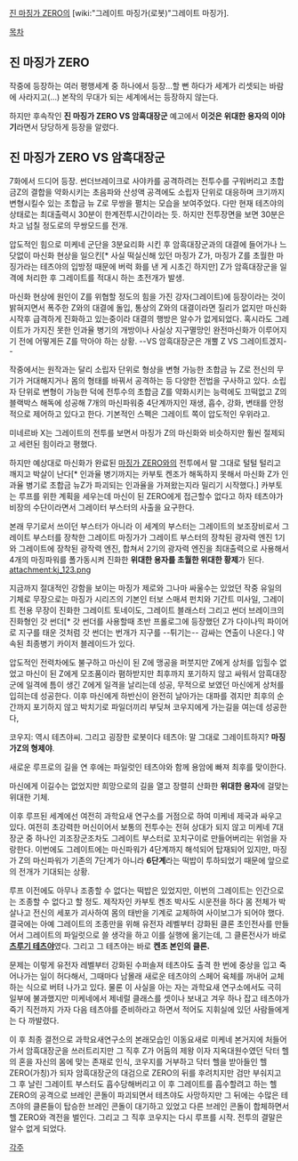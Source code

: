 [[진 마징가 ZERO]]의 [wiki:"그레이트 마징가(로봇)"그레이트 마징가].

[[목차]]

== 진 마징가 ZERO ==

작중에 등장하는 여러 평행세계 중 하나에서 등장...할 뻔 하다가 세계가 리셋되는 바람에 사라지고(...) 본작의 무대가 되는 세계에서는 등장하지 않는다.

하지만 후속작인 '''진 마징가 ZERO VS 암흑대장군''' 예고에서 '''이것은 위대한 용자의 이야기'''라면서 당당하게 등장을 알렸다.

== 진 마징가 ZERO VS 암흑대장군 ==

7화에서 드디어 등장. 썬더브레이크로 사야카를 공격하려는 전투수를 구워버리고 초합금Z의 결합을 약화시키는 초음파와 산성액 공격에도 소립자 단위로 대응하며 크기까지 변형시킬수 있는 초합금 뉴 Z로 무쌍을 펼치는 모습을 보여주었다. 다만 현재 테츠야의 상태로는 최대출력시 30분이 한계전투시간이라는 듯. 하지만 전투장면을 보면 30분은 차고 넘칠 정도로의 무쌍모드를 전개. 

압도적인 힘으로 미케네 군단을 3분요리화 시킨 후 암흑대장군과의 대결에 들어가나 느닷없이 마신화 현상을 일으킨[* 사실 떡실신해 있던 마징가 Z가, 마징가 Z를 초월한 마징가라는 테츠야의 입방정 때문에 버럭 화를 낸 게 시초긴 하지만] Z가 암흑대장군을 일격에 처리한 후 그레이트를 적대시 하는 초전개가 발생.

마신화 현상에 원인이 Z를 위협할 정도의 힘을 가진 강자(그레이트)에 등장이라는 것이 밝혀지면서 폭주한 Z와의 대결에 돌입, 통상의 Z와의 대결이라면 질리가 없지만 마신화 시작후 급격하게 진화하고 있는중이라 대결의 행방은 알수가 없게되었다. 혹시라도 그레이트가 가지진 못한 인과율 병기의 개방이나 사실상 지구멸망인 완전마신화가 이루어지기 전에 어떻게든 Z를 막아야 하는 상황. --VS 암흑대장군은 개뿔 Z VS 그레이트겠지--  

작중에서는 원작과는 달리 소립자 단위로 형상을 변형 가능한 초합금 뉴 Z로 전신의 무기가 거대해지거나 몸의 형태를 바꿔서 공격하는 등 다양한 전법을 구사하고 있다. 소립자 단위로 변형이 가능한 덕에 전투수의 초합금 Z를 약화시키는 능력에도 끄떡없고 Z의 블랙박스 해독에 성공해 7개의 마신파워중 4단계까지인 재생, 흡수, 강화, 변태를 안정적으로 제어하고 있다고 한다. 기본적인 스펙은 그레이트 쪽이 압도적인 우위라고.

미네르바 X는 그레이트의 전투를 보면서 마징가 Z의 마신화와 비슷하지만 훨씬 절제되고 세련된 힘이라고 평했다. 

하지만 예상대로 마신화가 완료된 [[마징가 ZERO]]와의 전투에서 말 그대로 털털 털리고 깨지고 박살이 난다[* 인과율 병기까지는 카부토 켄조가 해독하지 못해서 마신화 Z가 인과율 병기로 초합금 뉴Z가 파괴되는 인과율을 가져왔는지라 밀리기 시작했다.] 
카부토는 루프를 위한 계획을 세우는데 마신이 된 ZERO에게 접근할수 없다고 하자 테츠야가 비장의 수단이라면서 그레이터 부스터의 사출을 요구한다.

본래 무기로서 쓰이던 부스터가 아니라 이 세계의 부스터는 그레이트의 보조장비로서 그레이트 부스터를 장착한 그레이트 마징가가 그레이트 부스터의 장착된 광자력 엔진 1기와 그레이트에 장착된 광작력 엔진, 합쳐서 2기의 광자력 엔진을 최대출력으로 사용해서 4개의 마징파워를 폴가동시켜 진화한 '''위대한 용자를 초월한 위대한 황제'''가 된다.
attachment:kj_123.png 

지금까지 절대적인 강함을 보이는 마징가 제로와 그나마 싸울수는 있었던 작중 유일의 기체로 무장으로는 마징가 시리즈의 기본인 터보 스매셔 펀치와 기간트 미사일, 그레이트 전용 무장이 진화한 그레이트 토네이도, 그레이트 블래스터 그리고 썬더 브레이크의 진화형인 갓 썬더[* 갓 썬더를 사용할때 초반 프롤로그에 등장했던 Z가 다이나믹 파이어로 지구를 태운 것처럼 갓 썬더는 번개가 지구를 --튀기는-- 감싸는 연출이 나온다.] 약속된 최종병기 카이저 블레이드가 있다.

압도적인 전력차에도 불구하고 마신이 된 Z에 맹공을 퍼붓지만 Z에게 상처를 입힐수 없었고 마신이 된 Z에게 모조품이라 폄하받지만 최후까지 포기하지 않고 싸워서 암흑대장군에 일격에 틈이 생긴 Z에게 일격을 날리는데 성공, 무적으로 보였던 마신에게 상처를 입히는데 성공한다. 이후 마신에게 하반신이 완전히 날아가는 대파를 겪지만 최후의 순간까지 포기하지 않고 박치기로 파일더끼리 부딪쳐 코우지에게 가는길을 여는데 성공한다, 

코우지: 역시 테츠야씨. 그리고 굉장한 로봇이다
테츠야: 말 그대로 그레이트하지? '''마징가Z의 형제야'''.

새로운 루프로의 길을 연 후에는 파일럿인 테츠야와 함께 용암에 빠져 최후를 맞이한다.
 
마신에게 이길수는 없었지만 희망으로의 길을 열고 장렬히 산화한 '''위대한 용자'''에 걸맞는 위대한 기체.

이후 루프된 세계에선 여전히 과학요새 연구소를 거점으로 하여 미케네 제국과 싸우고 있다. 여전히 초강력한 머신이어서 보통의 전투수는 전혀 상대가 되지 않고 미케네 7대 장군 중 하나인 괴조장군조차도 그레이트 부스터로 꼬치구이로 만들어버리는 위엄을 자랑한다. 이번에도 그레이트에는 마신파워가 4단계까지 해석되어 탑재되어 있지만, 마징가 Z의 마신파워가 기존의 7단계가 아니라 '''6단계'''라는 떡밥이 투하되었기 때문에 앞으로의 전개가 기대되는 상황.  

루프 이전에도 아무나 조종할 수 없다는 떡밥은 있었지만, 이번의 그레이트는 인간으로는 조종할 수 없다고 할 정도. 제작자인 카부토 켄조 박사도 시운전을 하다 몸 전체가 박살나고 전신의 세포가 괴사하여 몸의 태반을 기계로 교체하여 사이보그가 되어야 했다. 결국에는 아예 그레이트의 조종만을 위해 유전자 레벨부터 강화된 클론 초인전사를 만들어서 그레이트의 파일럿으로 쓸 생각을 하고 이를 실행에 옮기는데, 그 클론전사가 바로 '''[[츠루기 테츠야]]'''였다. 그리고 그 테츠야는 바로 '''켄조 본인의 클론.''' 

문제는 이렇게 유전자 레벨부터 강화된 수퍼솔져 테츠야도 출격 한 번에 중상을 입고 죽어나가는 일이 허다해서, 그때마다 남몰래 새로운 테츠야의 스페어 육체를 꺼내어 교체하는 식으로 버텨 나가고 있다. 물론 이 사실을 아는 자는 과학요새 연구소에서도 극히 일부에 불과했지만 미케네에서 제네럴 클래스를 셋이나 보내고 겨우 하나 잡고 테츠야가 죽기 직전까지 가자 다음 테츠야를 준비하라고 하면서 적어도 지휘실에 있던 사람들에게는 다 까발렸다. 

이 후 최종 결전으로 과학요새연구소의 본래모습인 이동요새로 미케네 본거지에 처들어가서 암흑대장군을 쓰러트리지만 그 직후 Z가 어둠의 제왕 이자 지옥대원수였던 닥터 헬의 혼을 자신의 몸에 맞는 존재로 인식, 코우지를 거부하고 닥터 헬을 받아들인 헬 ZERO(가칭)가 되자 암흑대장군의 대검으로 ZERO의 뒤를 후려치지만 검만 부숴지고 그 후 날린 그레이트 부스터도 흡수당해버리고  이 후 그레이트를 흡수할려고 하는 헬 ZERO의 공격으로 브레인 콘돌이 파괴되면서 테츠야도 사망하지만 그 뒤에는 수많은 테츠야의 클론들이 탑승한 브레인 콘돌이 대기하고 있었고 다른 브레인 콘돌이 합체하면서 헬 ZERO와 격전을 벌인다. 그리고 그 직후 코우지는 다시 루프를 시작. 전투의 결말은 알수 없게 되었다. 

[[각주]]
